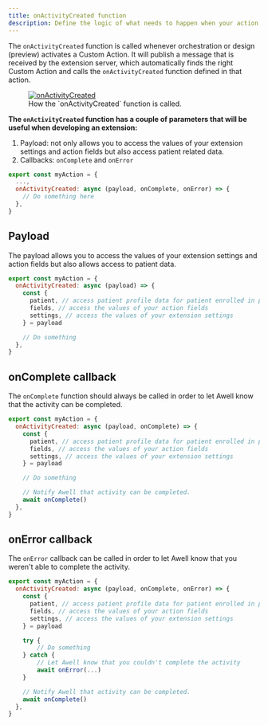 ```yaml
---
title: onActivityCreated function
description: Define the logic of what needs to happen when your action is activated
---
```


The `onActivityCreated` function is called whenever orchestration or design (preview) activates a Custom Action. It will publish a message that is received by the extension server, which automatically finds the right Custom Action and calls the `onActivityCreated` function defined in that action.

<figure className="w-full flex flex-col justify-center text-center relative">
  <div className="bg-white w-full mx-auto rounded-md dark:p-4 mx-auto">
    <a
      href="https://res.cloudinary.com/da7x4rzl4/image/upload/v1678709334/Developer%20portal/onActivityCreated.png"
      target="_blank"
      title="onActivityCreated"
    >
      <img
        src="https://res.cloudinary.com/da7x4rzl4/image/upload/v1678709334/Developer%20portal/onActivityCreated.png"
        alt="onActivityCreated"
      />
    </a>
  </div>
  <figcaption className="dark:text-slate-400 pt-4">
    How the `onActivityCreated` function is called.
  </figcaption>
</figure>

**The `onActivityCreated` function has a couple of parameters that will be useful when developing an extension:**

1. Payload: not only allows you to access the values of your extension settings and action fields but also access patient related data.
2. Callbacks: `onComplete` and `onError`

```javascript
export const myAction = {
  ...,
  onActivityCreated: async (payload, onComplete, onError) => {
    // Do something here
  },
}
```

## Payload

The payload allows you to access the values of your extension settings and action fields but also allows access to patient data.

```javascript
export const myAction = {
  onActivityCreated: async (payload) => {
    const {
      patient, // access patient profile data for patient enrolled in pathway the activity is related to
      fields, // access the values of your action fields
      settings, // access the values of your extension settings
    } = payload

    // Do something
  },
}
```

## onComplete callback

The `onComplete` function should always be called in order to let Awell know that the activity can be completed.

```javascript
export const myAction = {
  onActivityCreated: async (payload, onComplete) => {
    const {
      patient, // access patient profile data for patient enrolled in pathway the activity is related to
      fields, // access the values of your action fields
      settings, // access the values of your extension settings
    } = payload

    // Do something

    // Notify Awell that activity can be completed.
    await onComplete()
  },
}
```

## onError callback

The `onError` callback can be called in order to let Awell know that you weren't able to complete the activity.

```javascript
export const myAction = {
  onActivityCreated: async (payload, onComplete, onError) => {
    const {
      patient, // access patient profile data for patient enrolled in pathway the activity is related to
      fields, // access the values of your action fields
      settings, // access the values of your extension settings
    } = payload

    try {
        // Do something
    } catch {
        // Let Awell know that you couldn't complete the activity
        await onError(...)
    }

    // Notify Awell that activity can be completed.
    await onComplete()
  },
}
```
